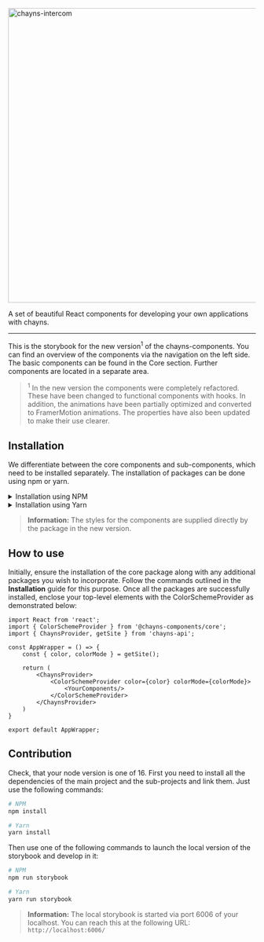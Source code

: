 
<Meta title="Introduction" />

<link
    href="https://fonts.googleapis.com/css2?family=Roboto:wght@400;700;900&display=swap"
    rel="stylesheet"
/>

<div style={{ textAlign: 'center' }}>
    <img
        src="https://chayns.space/77896-21884/chayns_components.png"
        width="600px"
        alt="chayns-intercom"
    />
    <p style={{ fontSize: '85%', marginTop: 0, opacity: 0.85 }}>
        A set of beautiful React components for developing your own applications with chayns.
    </p>
</div>

---

<p style={{ fontSize: '1.1rem' }}>
    This is the storybook for the new version<sup>1</sup> of the chayns-components. You can find an
    overview of the components via the navigation on the left side. The basic components can be
    found in the Core section. Further components are located in a separate area.
</p>

> <sup>1</sup> In the new version the components were completely refactored. These have been changed
> to functional components with hooks. In addition, the animations have been partially optimized and
> converted to FramerMotion animations. The properties have also been updated to make their use clearer.

<h2 style={{ marginTop: '32px' }}>Installation</h2>

<p style={{ fontSize: '1.1rem' }}>
    We differentiate between the core components and sub-components,
    which need to be installed separately. The installation of packages can be done using npm or yarn.
</p>

<details>
    <summary>Installation using NPM</summary>

    core components
    npm install @chayns-components/core

    sub-components
    npm install @chayns-components/color-picker # beta
    npm install @chayns-components/emoji-input
    npm install @chayns-components/file-input
    npm install @chayns-components/gallery
    npm install @chayns-components/setup-wizard
    npm install @chayns-components/textstring
    npm install @chayns-components/truncation
    npm install @chayns-components/typewriter
    npm install @chayns-components/person-finder # coming soon
</details>

<details>
    <summary>Installation using Yarn</summary>

    core components
    yarn add @chayns-components/core

    sub-components
    yarn add @chayns-components/color-picker # beta
    yarn add @chayns-components/emoji-input
    yarn add @chayns-components/file-input
    yarn add @chayns-components/gallery
    yarn add @chayns-components/setup-wizard
    yarn add @chayns-components/textstring
    yarn add @chayns-components/truncation
    yarn add @chayns-components/typewriter
    yarn add @chayns-components/person-finder # coming soon
</details>

> **Information:** The styles for the components are supplied directly by the package in the new
> version.

<h2 style={{ marginTop: '32px' }}>How to use</h2>

<p style={{ fontSize: '1.1rem' }}>
    Initially, ensure the installation of the core package along with any additional packages you wish to incorporate.
    Follow the commands outlined in the <b>Installation</b> guide for this purpose.
    Once all the packages are successfully installed, enclose your top-level
    elements with the ColorSchemeProvider as demonstrated below:
</p>

```tsx
import React from 'react';
import { ColorSchemeProvider } from '@chayns-components/core';
import { ChaynsProvider, getSite } from 'chayns-api';

const AppWrapper = () => {
    const { color, colorMode } = getSite();

    return (
        <ChaynsProvider>
            <ColorSchemeProvider color={color} colorMode={colorMode}>
                <YourComponents/>
            </ColorSchemeProvider>
        </ChaynsProvider>
    )
}

export default AppWrapper;
```




<h2 style={{ marginTop: '32px' }}>Contribution</h2>

<p style={{ fontSize: '1.1rem' }}>
    Check, that your node version is one of 16.
    First you need to install all the dependencies of the main project and the sub-projects and link
    them. Just use the following commands:
</p>

```bash
# NPM
npm install

# Yarn
yarn install
```

<p style={{ fontSize: '1.1rem' }}>
    Then use one of the following commands to launch the local version of the storybook and develop
    in it:
</p>

```bash
# NPM
npm run storybook

# Yarn
yarn run storybook
```

> **Information:** The local storybook is started via port 6006 of your localhost. You can reach
> this at the following URL: `http://localhost:6006/`

